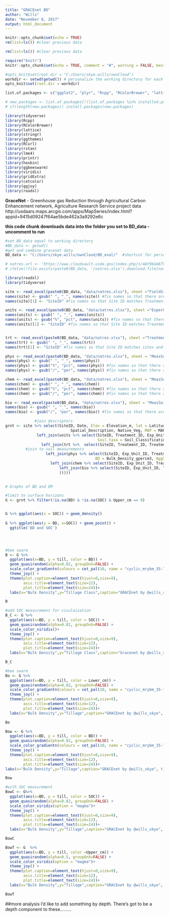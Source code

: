 ```yaml
---
title: "GRACEnet BD"
author: "Wills"
date: "November 8, 2017"
output: html_document
---
```


```r
knitr::opts_chunk$set(echo = TRUE)
rm(list=ls()) #clear previous data

rm(list=ls()) #clear previous data

require("knitr")
knitr::opts_chunk$set(echo = TRUE, comment = "#", warning = FALSE, message = FALSE, error =FALSE, tidy.opts=list(width.cutoff=60),tidy=TRUE)

#opts_knit$set(root.dir = "C:/Users/skye.wills/ownCloud")
workdir <- setwd(getwd()) # personalize the working directory for each user.
opts_knit$set(root.dir = workdir)

list.of.packages <- c("ggplot2", "plyr", "Rcpp", "RColorBrewer", "lattice", "aqp", "stringr", "reshape2", "ggthemes", "tidyverse", "RCurl", "Hmisc", "gridExtra", 'ggmosaic', 'png','rstan','lme4', 'printr', "dplyr","tidyr",  "hexbin",  "ggridge", "ggbeeswarm", "viridis", "gridExtra", "cetcolor", "ggjoy", "readxl")

# new.packages <- list.of.packages[!(list.of.packages %in% installed.packages()[,"Package"])]
# if(length(new.packages)) install.packages(new.packages)

library(tidyverse)
library(Rcpp)
library(RColorBrewer)
library(lattice)
library(stringr)
library(ggthemes)
library(RCurl)
library(rstan)
library(lme4)
library(printr)
library(hexbin)
library(ggbeeswarm)
library(viridis)
library(gridExtra)
library(cetcolor)
library(ggjoy)
library(readxl)

```

**GraceNet** - Greenhouse gas Reduction through Agricultural Carbon Enhancement network, Agriculture Research Service project data http://usdaars.maps.arcgis.com/apps/MapSeries/index.html?appid=9415d09247f64ae5bde462a3a9292e6c 


**this code chunk downloads data into the folder you set to BD_data - uncomment to run**

```r
#set BD_data equal to working directory
#BD_data <- getwd()
#get and combine gracenet data
BD_data <- "C:/Users/skye.wills/ownCloud/BD_eval/"  #shortcut for personal use

# natres.url <- 'https://www.cloudvault.usda.gov/index.php/s/4AY9kGm6TVBD2u6/download'
# ifelse(!file.exists(paste0(BD_data, '/natres.xlsx'),download.file(natres.xlsx, destfile = paste0(BD_data,'/data/natres.csv')), "File already downloaded")

library(readxl)
library(tidyverse)

site <- read_excel(paste0(BD_data, "data/natres.xlsx"), sheet ="FieldSites" )
names(site) <- gsub(" ", "_", names(site)) #fix names so that there are no spaces
names(site)[1] <- "SiteID" #fix names so that Site ID matches Treatments and units

units <- read_excel(paste0(BD_data, "data/natres.xlsx"), sheet ="ExperUnits" ) 
names(units) <- gsub(" ", "_", names(units))
names(units) <- gsub("%", "pct", names(units)) #fix names so that there are no %(special character)
names(units)[1] <- "SiteID" #fix names so that Site ID matches Treatments and sites


trt <- read_excel(paste0(BD_data, "data/natres.xlsx"), sheet ="Treatments" )
names(trt) <- gsub(" ", "_", names(trt))
names(trt)[1] <- "SiteID" #fix names so that Site ID matches sites and units

phys <- read_excel(paste0(BD_data, "data/natres.xlsx"), sheet = "MeasSoilPhys")
names(phys) <- gsub(" ", "_", names(phys))
names(phys) <- gsub("%", "pct", names(phys)) #fix names so that there are no %(special character)
names(phys) <- gsub("/", "per", names(phys)) #fix names so that there are no /(special character)

chem <- read_excel(paste0(BD_data, "data/natres.xlsx"), sheet = "MeasSoilChem")  
names(chem) <- gsub(" ", "_", names(chem))
names(chem) <- gsub("%", "pct", names(chem)) #fix names so that there are no %(special character)
names(chem) <- gsub("/", "per", names(chem)) #fix names so that there are no /(special character)

bio <- read_excel(paste0(BD_data, "data/natres.xlsx"), sheet = "MeasSoilBiol")  
names(bio) <- gsub(" ", "_", names(bio))
names(bio) <- gsub("/", "per", names(bio)) #fix names so that there are no /(special character)

             #join descriptors             
grnt <- site %>% select(SiteID, Date, Elev = Elevation_m, lat = Latitude_decimal_deg, lon = Longitude_decimal_deg, 
                             Spatial_Description, Native_Veg, MAP = MAP_mm, MAT = MAT_degC) %>%
              left_join(units %>% select(SiteID, Treatment_ID, Exp_Unit_ID, Field_ID, Slope_pct, lat_unit = Latitude, lon_unit = Longitude, 
                                         Soil.taxa = Soil_Classification, size_unit = Exp_Unit_Size_m2) %>% 
                left_join(trt %>%  select(SiteID, Treatment_ID, Treatment_Descriptor, till = Tillage_Descriptor, Cover_Crop) %>%
         #join to soil measurements
                  left_join(phys %>% select(SiteID, Exp_Unit_ID, Treatment_ID, Upper_cm, Lower_cm, Sand = Sand_pct, Silt = Silt_pct, Clay = Clay_pct,
                                        BD = Bulk_Density_gpercm3, AggStab = H2O_Stable_Aggregates_pct) %>%
                    left_join(chem %>% select(SiteID, Exp_Unit_ID, Treatment_ID, SOC = Organic_C_gCperkg, TSC_gCperkg, pH) %>%
                        left_join(bio %>% select(SiteID, Exp_Unit_ID, Treatment_ID, bg = Glucosidase_mgperkgperhr, POM_gCperkg)
                        )))))
  

```

```r

# Graphs of BD and OM

#limit to surface horizons
G <- grnt %>% filter(!is.na(BD) & !is.na(SOC) & Upper_cm == 0)


G %>% ggplot(aes(x = SOC)) + geom_density()
 
G %>% ggplot(aes(y = BD, x=SOC)) + geom_point() +
  ggtitle('BD and SOC')




#bee swarm
B <- G %>%
  ggplot(aes(x=BD, y = till, color = BD)) +  
  geom_quasirandom(alpha=0.82, groupOnX=FALSE) + 
  scale_color_gradientn(colours = cet_pal(10, name = "cyclic_mrybm_35-75_c68_n256"), name = "BD")+
  theme_joy() +
  theme(plot.caption=element_text(hjust=0,size=9),
        axis.title=element_text(size=12),
        plot.title=element_text(size=24))+
  labs(x="Bulk Density",y="Tillage Class",caption="GRACEnet by @wills_skye", title="Surface BD by Tillage Class")

B          

#add SOC measurement for visulaization
B_C <- G %>%
  ggplot(aes(x=BD, y = till, color = SOC)) +  
  geom_quasirandom(alpha=0.82, groupOnX=FALSE) + 
  scale_color_viridis()+
  theme_joy() +
  theme(plot.caption=element_text(hjust=0,size=9),
        axis.title=element_text(size=12),
        plot.title=element_text(size=24))+
  labs(x="Bulk Density",y="Tillage Class",caption="Gracenet by @wills_skye", title="Surface BD by Tillage Class")

B_C

#bee swarm
Bo <- G %>%
  ggplot(aes(x=BD, y = till, color = Lower_cm)) +  
  geom_quasirandom(alpha=0.82, groupOnX=FALSE) + 
  scale_color_gradientn(colours = cet_pal(10, name = "cyclic_mrybm_35-75_c68_n256"), name = "Lower Depth (cm)")+
  theme_joy() +
  theme(plot.caption=element_text(hjust=0,size=9),
        axis.title=element_text(size=12),
        plot.title=element_text(size=24))+
  labs(x="Bulk Density",y="Tillage",caption="GRACEnet by @wills_skye", title="SurfaceBulk Density by Tillage")

Bo

Bow <- G %>%
  ggplot(aes(x=BD, y = till, color = BD)) +  
  geom_quasirandom(alpha=0.82, groupOnX=FALSE) + 
  scale_color_gradientn(colours = cet_pal(10, name = "cyclic_mrybm_35-75_c68_n256"), name = "BD")+
  theme_joy() +
  theme(plot.caption=element_text(hjust=0,size=9),
        axis.title=element_text(size=12),
        plot.title=element_text(size=24))+
labs(x="Bulk Density",y="Tillage",caption="GRACEnet by @wills_skye", title="Surface Bulk Density by Tillage")

Bow

#with SOC measurement
BowC <- G%>%
  ggplot(aes(x=BD, y = till, color = SOC)) +  
  geom_quasirandom(alpha=0.82, groupOnX=FALSE) + 
  scale_color_viridis(option = "magma")+
  theme_joy() +
  theme(plot.caption=element_text(hjust=0,size=9),
        axis.title=element_text(size=12),
        plot.title=element_text(size=24))+
  labs(x="Bulk Density",y="Tillage",caption="GRACEnet by @wills_skye", title="Surface Bulk Density by Tillage")

BowC

BowT <- G  %>%
  ggplot(aes(x=BD, y = till, color =Upper_cm)) +  
  geom_quasirandom(alpha=0.5, groupOnX=FALSE) + 
  scale_color_viridis(option = "magma")+
  theme_joy() +
  theme(plot.caption=element_text(hjust=0,size=9),
        axis.title=element_text(size=12),
        plot.title=element_text(size=24))+
  labs(x="Bulk Density",y="Tillage",caption="GRACEnet by @wills_skye", title="Surface Bulk Density by Tillage")

BowT                  
```

##more analysis
I'd like to add something by depth.  There's got to be a depth component to these.........